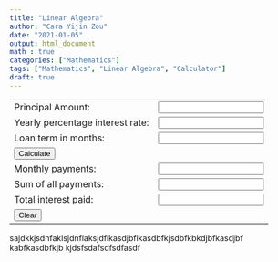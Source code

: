 ```yaml
---
title: "Linear Algebra"
author: "Cara Yijin Zou"
date: "2021-01-05"
output: html_document
math : true
categories: ["Mathematics"]
tags: ["Mathematics", "Linear Algebra", "Calculator"]
draft: true
---
```

<script type="text/javascript"> 
function calculate(){

	p = document.getElementById ("principal").value
	r = (document.getElementById ("interestrate").value)/12
	n=document.getElementById ("loanterm").value

	if (isNaN(p) || isNaN(r) || isNaN(n) || p<0 || r<0 || n<0){
		window.alert("A non-numeric value or negative number was entered. Computation has been halted. Please check that all input is valid. Thank you!")
		return
	}
	r=r/100
	n=Math.round(n)
	monthpayment = p * r / (1-(1/(1+r)**n))
	document.getElementById("monthly").value = monthpayment.toFixed(2)
	document.getElementById("sum").value= (monthpayment*n).toFixed(2)

	totalinterest = (n * monthpayment) - p
	document.getElementById("totalinterest").value = totalinterest.toFixed(2)

}
</script>


<form method = "POST" action= "echo.cgi">
<table>
<tr>
  <td><label for= "principal"> Principal Amount:  </label>
  <td><input type = "text"  size = "20" name = "principal" id="principal"> 
</tr>
<tr>
  <td><label for= "interestrate"> Yearly percentage interest rate: </label>
  <td><input type = "text"  size = "20" name = "interestrate" id = "interestrate"> 
</tr>
<tr>
  <td><label for= "loanterm"> Loan term in months: </label>
  <td><input type = "text"  size = "20" name = "loanterm" id = "loanterm"> 
</tr>
<tr>
  <td colspan="2" class = "center">
   <input type = "button" value = "Calculate" onclick = "calculate()"/>
 </td>
</tr>

<tr>
  <td><label for= "monthly"> Monthly payments: </label>
  <td><input type = "text"  size = "20" name = "monthly" id = "monthly"> 
</tr>
<tr>
  <td><label for= "sum"> Sum of all payments: </label>
  <td><input type = "text"  size = "20" name = "sum" id = "sum"> 
</tr>
<tr>
  <td><label for= "totalinterest"> Total interest paid: </label>
  <td><input type = "text"  size = "20" name = "totalinterest" id = "totalinterest"> 
</tr>
<tr>
  <td colspan="2" class= "center"> <input type = "reset" value = "Clear" /> </td>
</tr>

</table>
</form>
sajdkkjsdnfaklsjdnflaksjdflkasdjbflkasdbfkjsdbfkbkdjbfkasdjbf kabfkasdbfkjb kjdsfsdafsdfsdfasdf